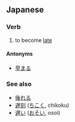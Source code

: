 ==Japanese==
{{ja-kanjitab|遅}}

===Verb===
{{ja-verb|kk|type=2|tr=intrans|hira=おくれる|rom=okureru}}

# to become [[late]]

====Antonyms====
* [[早まる]]

===See also===
* [[後れる]]
* [[遅刻]] ([[ちこく]], chikoku)
* [[遅い]] ([[おそい]], osoi)